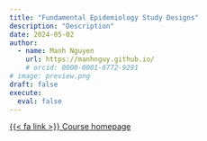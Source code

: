 ```yaml
---
title: "Fundamental Epidemiology Study Designs"
description: "Description"
date: 2024-05-02
author:
  - name: Manh Nguyen
    url: https://manhnguy.github.io/
    # orcid: 0000-0001-6772-9291
# image: preview.png
draft: false
execute:
  eval: false
---
```


[{{< fa link >}} Course homepage](https://github.com/manhnguy/fund_epi){.btn .btn-outline-secondary role="button"}

